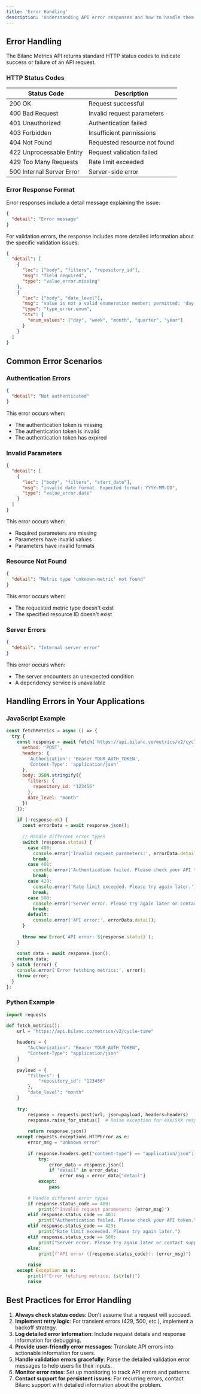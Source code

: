 ```yaml
---
title: 'Error Handling'
description: 'Understanding API error responses and how to handle them'
---
```


## Error Handling

The Bilanc Metrics API returns standard HTTP status codes to indicate success or failure of an API request.

### HTTP Status Codes

| Status Code | Description |
|-------------|-------------|
| 200 OK | Request successful |
| 400 Bad Request | Invalid request parameters |
| 401 Unauthorized | Authentication failed |
| 403 Forbidden | Insufficient permissions |
| 404 Not Found | Requested resource not found |
| 422 Unprocessable Entity | Request validation failed |
| 429 Too Many Requests | Rate limit exceeded |
| 500 Internal Server Error | Server-side error |

### Error Response Format

Error responses include a detail message explaining the issue:

```json
{
  "detail": "Error message"
}
```

For validation errors, the response includes more detailed information about the specific validation issues:

```json
{
  "detail": [
    {
      "loc": ["body", "filters", "repository_id"],
      "msg": "field required",
      "type": "value_error.missing"
    },
    {
      "loc": ["body", "date_level"],
      "msg": "value is not a valid enumeration member; permitted: 'day', 'week', 'month', 'quarter', 'year'",
      "type": "type_error.enum",
      "ctx": {
        "enum_values": ["day", "week", "month", "quarter", "year"]
      }
    }
  ]
}
```

## Common Error Scenarios

### Authentication Errors

```json
{
  "detail": "Not authenticated"
}
```

This error occurs when:
- The authentication token is missing
- The authentication token is invalid
- The authentication token has expired

### Invalid Parameters

```json
{
  "detail": [
    {
      "loc": ["body", "filters", "start_date"],
      "msg": "invalid date format. Expected format: YYYY-MM-DD",
      "type": "value_error.date"
    }
  ]
}
```

This error occurs when:
- Required parameters are missing
- Parameters have invalid values
- Parameters have invalid formats

### Resource Not Found

```json
{
  "detail": "Metric type 'unknown-metric' not found"
}
```

This error occurs when:
- The requested metric type doesn't exist
- The specified resource ID doesn't exist

### Server Errors

```json
{
  "detail": "Internal server error"
}
```

This error occurs when:
- The server encounters an unexpected condition
- A dependency service is unavailable

## Handling Errors in Your Applications

### JavaScript Example

```javascript
const fetchMetrics = async () => {
  try {
    const response = await fetch('https://api.bilanc.co/metrics/v2/cycle-time', {
      method: 'POST',
      headers: {
        'Authorization': 'Bearer YOUR_AUTH_TOKEN',
        'Content-Type': 'application/json'
      },
      body: JSON.stringify({
        filters: {
          repository_id: "123456"
        },
        date_level: "month"
      })
    });
    
    if (!response.ok) {
      const errorData = await response.json();
      
      // Handle different error types
      switch (response.status) {
        case 400:
          console.error('Invalid request parameters:', errorData.detail);
          break;
        case 401:
          console.error('Authentication failed. Please check your API token.');
          break;
        case 429:
          console.error('Rate limit exceeded. Please try again later.');
          break;
        case 500:
          console.error('Server error. Please try again later or contact support.');
          break;
        default:
          console.error('API error:', errorData.detail);
      }
      
      throw new Error(`API error: ${response.status}`);
    }
    
    const data = await response.json();
    return data;
  } catch (error) {
    console.error('Error fetching metrics:', error);
    throw error;
  }
};
```

### Python Example

```python
import requests

def fetch_metrics():
    url = "https://api.bilanc.co/metrics/v2/cycle-time"
    
    headers = {
        "Authorization": "Bearer YOUR_AUTH_TOKEN",
        "Content-Type": "application/json"
    }
    
    payload = {
        "filters": {
            "repository_id": "123456"
        },
        "date_level": "month"
    }
    
    try:
        response = requests.post(url, json=payload, headers=headers)
        response.raise_for_status()  # Raise exception for 4XX/5XX responses
        
        return response.json()
    except requests.exceptions.HTTPError as e:
        error_msg = "Unknown error"
        
        if response.headers.get("content-type") == "application/json":
            try:
                error_data = response.json()
                if "detail" in error_data:
                    error_msg = error_data["detail"]
            except:
                pass
        
        # Handle different error types
        if response.status_code == 400:
            print(f"Invalid request parameters: {error_msg}")
        elif response.status_code == 401:
            print("Authentication failed. Please check your API token.")
        elif response.status_code == 429:
            print("Rate limit exceeded. Please try again later.")
        elif response.status_code == 500:
            print("Server error. Please try again later or contact support.")
        else:
            print(f"API error ({response.status_code}): {error_msg}")
        
        raise
    except Exception as e:
        print(f"Error fetching metrics: {str(e)}")
        raise
```

## Best Practices for Error Handling

1. **Always check status codes**: Don't assume that a request will succeed.
2. **Implement retry logic**: For transient errors (429, 500, etc.), implement a backoff strategy.
3. **Log detailed error information**: Include request details and response information for debugging.
4. **Provide user-friendly error messages**: Translate API errors into actionable information for users.
5. **Handle validation errors gracefully**: Parse the detailed validation error messages to help users fix their inputs.
6. **Monitor error rates**: Set up monitoring to track API errors and patterns.
7. **Contact support for persistent issues**: For recurring errors, contact Bilanc support with detailed information about the problem.